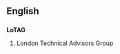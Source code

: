 ==English==

==={{initialism}}===
'''LoTAG'''

# London Technical Advisors Group
{{count page|[[Wiktionary:Page count]]}}